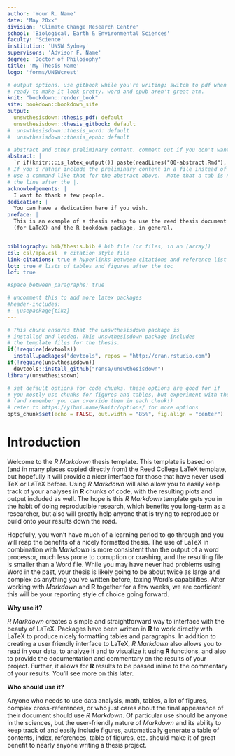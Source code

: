 ```yaml
---
author: 'Your R. Name'
date: 'May 20xx'
division: 'Climate Change Research Centre'
school: 'Biological, Earth & Environmental Sciences'
faculty: 'Science'
institution: 'UNSW Sydney'
supervisors: 'Advisor F. Name'
degree: 'Doctor of Philosophy'
title: 'My Thesis Name'
logo: 'forms/UNSWcrest'

# output options. use gitbook while you're writing; switch to pdf when you're
# ready to make it look pretty. word and epub aren't great atm.
knit: "bookdown::render_book"
site: bookdown::bookdown_site
output: 
  unswthesisdown::thesis_pdf: default
  unswthesisdown::thesis_gitbook: default
#  unswthesisdown::thesis_word: default
#  unswthesisdown::thesis_epub: default

# abstract and other preliminary content. comment out if you don't want it!
abstract: |
  `r if(knitr:::is_latex_output()) paste(readLines("00-abstract.Rmd"), collapse = '\n  ')`
# If you'd rather include the preliminary content in a file instead of here,
# use a command like that for the abstract above.  Note that a tab is needed on
# the line after the |.
acknowledgements: |
  I want to thank a few people.
dedication: |
  You can have a dedication here if you wish. 
preface: |
  This is an example of a thesis setup to use the reed thesis document class
  (for LaTeX) and the R bookdown package, in general.


bibliography: bib/thesis.bib # bib file (or files, in an [array])
csl: csl/apa.csl  # citation style file
link-citations: true # hyperlinks between citations and reference list
lot: true # lists of tables and figures after the toc
lof: true

#space_between_paragraphs: true

# uncomment this to add more latex packages
#header-includes:
#- \usepackage{tikz}
---
```


<!--
Above is the YAML (YAML Ain't Markup Language) header that includes a lot of metadata used to produce the document.  Be careful with spacing in this header!

If you'd like to include a comment that won't be produced in your resulting file enclose it in a block like this.

If you receive a duplicate label error after knitting, make sure to delete the index.Rmd file and then knit again
-->

```r
# This chunk ensures that the unswthesisdown package is
# installed and loaded. This unswthesisdown package includes
# the template files for the thesis.
if(!require(devtools))
  install.packages("devtools", repos = "http://cran.rstudio.com")
if(!require(unswthesisdown))
  devtools::install_github("rensa/unswthesisdown")
library(unswthesisdown)

# set default options for code chunks. these options are good for if
# you mostly use chunks for figures and tables, but experiment with them
# (and remember you can override them in each chunk!)
# refer to https://yihui.name/knitr/options/ for more options
opts_chunk$set(echo = FALSE, out.width = "85%", fig.align = "center")
```

<!-- You'll need to include the order that you'd like Rmd files to appear in
the _bookdown.yml file for PDF files and also delete the # before rmd_files:
there. You'll want to not include 00(two-hyphens)prelim.Rmd and
00-abstract.Rmd since they are handled in the YAML above differently for the
PDF version. -->

<!-- The {.unnumbered} option here means that the introduction will be "Chapter 0." You can also use {-} for no numbers
on chapters. -->

# Introduction {.unnumbered}

Welcome to the _R Markdown_ thesis template. This template is based on (and in many places copied directly from) the Reed College LaTeX template, but hopefully it will provide a nicer interface for those that have never used TeX or LaTeX before.  Using _R Markdown_ will also allow you to easily keep track of your analyses in **R** chunks of code, with the resulting plots and output included as well.  The hope is this _R Markdown_ template gets you in the habit of doing reproducible research, which benefits you long-term as a researcher, but also will greatly help anyone that is trying to reproduce or build onto your results down the road.

Hopefully, you won't have much of a learning period to go through and you will reap the benefits of a nicely formatted thesis.  The use of LaTeX in combination with _Markdown_ is more consistent than the output of a word processor, much less prone to corruption or crashing, and the resulting file is smaller than a Word file. While you may have never had problems using Word in the past, your thesis is likely going to be about twice as large and complex as anything you've written before, taxing Word's capabilities.  After working with _Markdown_ and **R** together for a few weeks, we are confident this will be your reporting style of choice going forward.

<!-- 
If you're still on the fence about using _R Markdown_, check out the resource for newbies available at <https://ismayc.github.io/rbasics-book/> or email us at <data@reed.edu>. 
-->

**Why use it?**

_R Markdown_ creates a simple and straightforward way to interface with the beauty of LaTeX.  Packages have been written in **R** to work directly with LaTeX to produce nicely formatting tables and paragraphs. In addition to creating a user friendly interface to LaTeX, _R Markdown_ also allows you to read in your data, to analyze it and to visualize it using **R** functions, and also to provide the documentation and commentary on the results of your project.  Further, it allows for **R** results to be passed inline to the commentary of your results.  You'll see more on this later.  

<!-- 
Having your code and commentary all together in one place has a plethora of benefits!
-->

**Who should use it?**

Anyone who needs to use data analysis, math, tables, a lot of figures, complex cross-references, or who just cares about the final appearance of their document should use _R Markdown_. Of particular use should be anyone in the sciences, but the user-friendly nature of _Markdown_ and its ability to keep track of and easily include figures, automatically generate a table of contents, index, references, table of figures, etc. should make it of great benefit to nearly anyone writing a thesis project.
